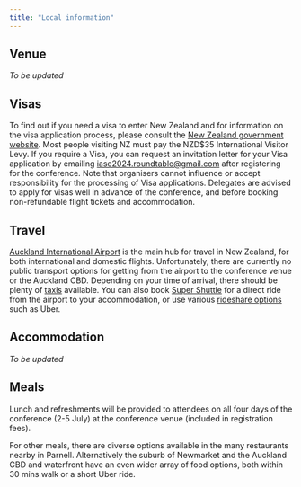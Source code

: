 ```yaml
---
title: "Local information"
---
```


## Venue

*To be updated*

## Visas

To find out if you need a visa to enter New Zealand and for information on the visa application process, please consult the [New Zealand government website](https://www.govt.nz/browse/immigration-and-visas/visitor-visas-and-the-nzeta/). Most people visiting NZ must pay the NZD$35 International Visitor Levy. If you require a Visa, you can request an invitation letter for your Visa application by emailing [iase2024.roundtable@gmail.com](mailto:iase2024.roundtable@gmail.com) after registering for the conference. Note that organisers cannot influence or accept responsibility for the processing of Visa applications. Delegates are advised to apply for visas well in advance of the conference, and before booking non-refundable flight tickets and accommodation.

## Travel

[Auckland International Airport](https://www.aucklandairport.co.nz/) is the main hub for travel in New Zealand, for both international and domestic flights. Unfortunately, there are currently no public transport options for getting from the airport to the conference venue or the Auckland CBD. Depending on your time of arrival, there should be plenty of  [taxis](https://www.aucklandairport.co.nz/transport/taxis-and-shuttles) available. You can also book [Super Shuttle](www.supershuttle.co.nz) for a direct ride from the airport to your accommodation, or use various [rideshare options](https://www.aucklandairport.co.nz/transport/rideshare) such as Uber.

## Accommodation

*To be updated*

## Meals

Lunch and refreshments will be provided to attendees on all four days of the conference (2-5 July) at the conference venue (included in registration fees). 

For other meals, there are diverse options available in the many restaurants nearby in Parnell. Alternatively the suburb of Newmarket and the Auckland CBD and waterfront have an even wider array of food options, both within 30 mins walk or a short Uber ride.